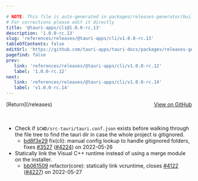 ```yaml
---

# NOTE: This file is auto-generated in packages/releases-generator/build.ts
# For corrections please edit it directly
title: '@tauri-apps/cli@1.0.0-rc.13'
description: '1.0.0-rc.13'
slug: 'references/releases/@tauri-apps/cli/v1.0.0-rc.13'
tableOfContents: false
editUrl: 'https://github.com/tauri-apps/tauri-docs/packages/releases-generator/build.ts'
pagefind: false
prev:
   link: 'references/releases/@tauri-apps/cli/v1.0.0-rc.12'
   label: '1.0.0-rc.12'
next:
   link: 'references/releases/@tauri-apps/cli/v1.0.0-rc.14'
   label: 'v1.0.0-rc.14'
---
```


			

<ReleaseSidebar slug="references/releases/@tauri-apps/cli"  packageName="@tauri-apps/cli" />

<div style="margin-bottom:3rem; display: flex; justify-content: space-between; align-items: center"><span>[Return](/releases)</span><span><a href="https://github.com/tauri-apps/tauri/releases/tag/@tauri-apps/cli-v1.0.0-rc.13">View on GitHub</a></span></div>

- Check if `$CWD/src-tauri/tauri.conf.json` exists before walking through the file tree to find the tauri dir in case the whole project is gitignored.
  - [bd8f3e29](https://www.github.com/tauri-apps/tauri/commit/bd8f3e298a0cb71809f2e93cc3ebc8e6e5b6a626) fix(cli): manual config lookup to handle gitignored folders, fixes [#3527](https://www.github.com/tauri-apps/tauri/pull/3527) ([#4224](https://www.github.com/tauri-apps/tauri/pull/4224)) on 2022-05-26
- Statically link the Visual C++ runtime instead of using a merge module on the installer.
  - [bb061509](https://www.github.com/tauri-apps/tauri/commit/bb061509fb674bef86ecbc1de3aa8f3e367a9907) refactor(core): statically link vcruntime, closes [#4122](https://www.github.com/tauri-apps/tauri/pull/4122) ([#4227](https://www.github.com/tauri-apps/tauri/pull/4227)) on 2022-05-27

